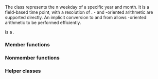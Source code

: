 {{cpp/chrono/title|year_month_weekday}}
{{cpp/chrono/year_month_weekday/navbar}}
{{ddcl|header=chrono|since=c++20|
class year_month_weekday;
}}

The class {{tt|year_month_weekday}} represents the n{{sup|th}} weekday of a specific year and month. It is a field-based time point, with a resolution of {{lc|std::chrono::days}}. {{lc|std::chrono::years}}- and {{lc|std::chrono::months}}-oriented arithmetic are supported directly. An implicit conversion to and from {{lc|std::chrono::sys_days}} allows {{lc|std::chrono::days}}-oriented arithmetic to be performed efficiently.

{{tt|year_month_weekday}} is a {{named req|TriviallyCopyable}} {{named req|StandardLayoutType}}.

===Member functions===
{{dsc begin}}
{{dsc inc|cpp/chrono/year_month_weekday/dsc constructor}}
{{dsc inc|cpp/chrono/year_month_weekday/dsc operator arith}}
{{dsc inc|cpp/chrono/year_month_weekday/dsc accessors}}
{{dsc inc|cpp/chrono/year_month_weekday/dsc operator days}}
{{dsc inc|cpp/chrono/year_month_weekday/dsc ok}}
{{dsc end}}

===Nonmember functions===
{{dsc begin}}
{{dsc inc|cpp/chrono/year_month_weekday/dsc operator cmp}}
{{dsc inc|cpp/chrono/year_month_weekday/dsc operator arith 2}}
{{dsc inc|cpp/chrono/year_month_weekday/dsc operator ltlt}}
{{dsc end}}

===Helper classes===
{{dsc begin}}
{{dsc inc|cpp/chrono/dsc formatter|year_month_weekday}}
{{dsc hash|cpp/chrono/year_month_weekday|nested=true|notes={{mark c++26}}}}
{{dsc end}}

{{langlinks|es|ja|ru|zh}}